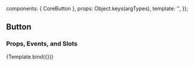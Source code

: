 
<Meta title="Core/CoreButton" component={CoreButton} />

  components: { CoreButton },
  props: Object.keys(argTypes),
  template: '<CoreButton :value="value" :type="type" />',
});

## Button

<Story id="core-corebutton--primary" inline={true} />

### Props, Events, and Slots

<Props story="primary" />


<Preview>
  <Story
    name="primary"
    args={{
      value: "Download file",
      type: "primary",
    }}
  >
    {Template.bind({})}
  </Story>
</Preview>

<Props of={CoreButton} />
